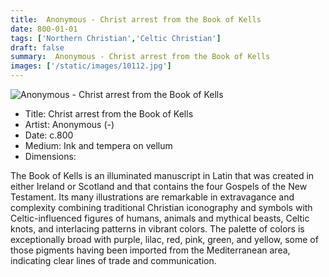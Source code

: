 ```yaml
---
title:  Anonymous - Christ arrest from the Book of Kells
date: 800-01-01
tags: ['Northern Christian','Celtic Christian']
draft: false
summary:  Anonymous - Christ arrest from the Book of Kells
images: ['/static/images/10112.jpg']
---
```


![ Anonymous - Christ arrest from the Book of Kells](/static/images/10112.jpg)

* Title: Christ arrest from the Book of Kells
* Artist:  Anonymous (-)
* Date: c.800
* Medium: Ink and tempera on vellum
* Dimensions: 

The Book of Kells is an illuminated manuscript in Latin that was created in either Ireland or Scotland and that contains the four Gospels of the New Testament. Its many illustrations are remarkable in extravagance and complexity combining traditional Christian iconography and symbols with Celtic-influenced figures of humans, animals and mythical beasts, Celtic knots, and interlacing patterns in vibrant colors. The palette of colors is exceptionally broad with purple, lilac, red, pink, green, and yellow, some of those pigments having been imported from the Mediterranean area, indicating clear lines of trade and communication.
